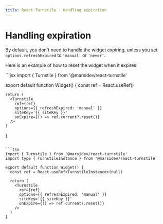 ```yaml
---
title: React Turnstile - Handling expiration
---
```


# Handling expiration

By default, you don't need to handle the widget expiring, unless you set `options.refreshExpired` to `'manual'` or `'never'`.

Here is an example of how to reset the widget when it expires:

<CodeGroup>
  ```jsx
  import { Turnstile } from '@marsidev/react-turnstile'

  export default function Widget() {
    const ref = React.useRef()

    return (
      <Turnstile
        ref={ref}
        options={{ refreshExpired: 'manual' }}
        siteKey='{{ siteKey }}'
        onExpire={() => ref.current?.reset()}
      />
    )
  }
  ```

  ```tsx
  import { Turnstile } from '@marsidev/react-turnstile'
  import type { TurnstileInstance } from '@marsidev/react-turnstile'

  export default function Widget() {
    const ref = React.useRef<TurnstileInstance>(null)

    return (
      <Turnstile
        ref={ref}
        options={{ refreshExpired: 'manual' }}
        siteKey='{{ siteKey }}'
        onExpire={() => ref.current?.reset()}
      />
    )
  }
  ```
</CodeGroup>
